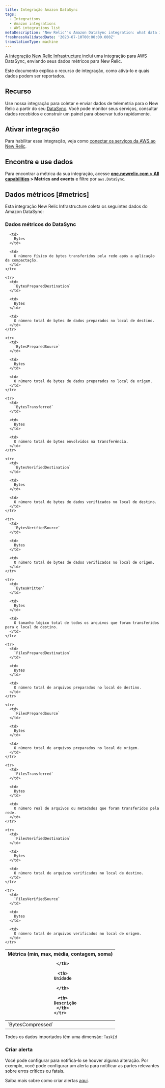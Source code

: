 ```yaml
---
title: Integração Amazon DataSync
tags:
  - Integrations
  - Amazon integrations
  - AWS integrations list
metaDescription: 'New Relic''s Amazon DataSync integration: what data it reports and how to enable it.'
freshnessValidatedDate: '2023-07-10T00:00:00.000Z'
translationType: machine
---
```


[A integração New Relic Infrastructure ](/docs/infrastructure/integrations-getting-started/getting-started/introduction-infrastructure-integrations)inclui uma integração para AWS DataSync, enviando seus dados métricos para New Relic.

Este documento explica o recurso de integração, como ativá-lo e quais dados podem ser reportados.

## Recurso

Use nossa integração para coletar e enviar dados de telemetria para o New Relic a partir do seu [DataSync](https://aws.amazon.com/datasync/). Você pode monitor seus serviços, consultar dados recebidos e construir um painel para observar tudo rapidamente.

## Ativar integração

Para habilitar essa integração, veja como [conectar os serviços da AWS ao New Relic](/docs/infrastructure/amazon-integrations/connect/aws-metric-stream-setup/).

## Encontre e use dados

Para encontrar a métrica da sua integração, acesse <DoNotTranslate>**[one.newrelic.com > All capabilities](https://one.newrelic.com/all-capabilities) > Metrics and events**</DoNotTranslate> e filtre por `aws.DataSync`.

## Dados métricos [#metrics]

Esta integração New Relic Infrastructure coleta os seguintes dados do Amazon DataSync:

### Dados métricos do DataSync

<table>
  <thead>
    <tr>
      <th style={{ width: "200px" }}>
        Métrica (min, max, média, contagem, soma)  

      </th>

      <th>
        Unidade  

      </th>

      <th>
        Descrição
      </th>
    </tr>
  </thead>

  <tbody>
    <tr>
      <td>
        `BytesCompressed`
      </td>

      <td>
        Bytes
      </td>

      <td>
        O número físico de bytes transferidos pela rede após a aplicação da compactação.
      </td>
    </tr>

    <tr>
      <td>
        `BytesPreparedDestination`
      </td>

      <td>
        Bytes
      </td>

      <td>
        O número total de bytes de dados preparados no local de destino.
      </td>
    </tr>

    <tr>
      <td>
        `BytesPreparedSource`
      </td>

      <td>
        Bytes
      </td>

      <td>
        O número total de bytes de dados preparados no local de origem.
      </td>
    </tr>

    <tr>
      <td>
        `BytesTransferred`
      </td>

      <td>
        Bytes
      </td>

      <td>
        O número total de bytes envolvidos na transferência.
      </td>
    </tr>

    <tr>
      <td>
        `BytesVerifiedDestination`
      </td>

      <td>
        Bytes
      </td>

      <td>
        O número total de bytes de dados verificados no local de destino.
      </td>
    </tr>

    <tr>
      <td>
        `BytesVerifiedSource`
      </td>

      <td>
        Bytes
      </td>

      <td>
        O número total de bytes de dados verificados no local de origem.
      </td>
    </tr>

    <tr>
      <td>
        `BytesWritten`
      </td>

      <td>
        Bytes
      </td>

      <td>
        O tamanho lógico total de todos os arquivos que foram transferidos para o local de destino.
      </td>
    </tr>

    <tr>
      <td>
        `FilesPreparedDestination`
      </td>

      <td>
        Bytes
      </td>

      <td>
        O número total de arquivos preparados no local de destino.
      </td>
    </tr>

    <tr>
      <td>
        `FilesPreparedSource`
      </td>

      <td>
        Bytes
      </td>

      <td>
        O número total de arquivos preparados no local de origem.
      </td>
    </tr>

    <tr>
      <td>
        `FilesTransferred`
      </td>

      <td>
        Bytes
      </td>

      <td>
        O número real de arquivos ou metadados que foram transferidos pela rede.
      </td>
    </tr>

    <tr>
      <td>
        `FilesVerifiedDestination`
      </td>

      <td>
        Bytes
      </td>

      <td>
        O número total de arquivos verificados no local de destino.
      </td>
    </tr>

    <tr>
      <td>
        `FilesVerifiedSource`
      </td>

      <td>
        Bytes
      </td>

      <td>
        O número total de arquivos verificados no local de origem.
      </td>
    </tr>
  </tbody>
</table>

Todos os dados importados têm uma dimensão: `TaskId`

### Criar alerta

Você pode configurar <InlinePopover type="alerts"/>para notificá-lo se houver alguma alteração. Por exemplo, você pode configurar um alerta para notificar as partes relevantes sobre erros críticos ou fatais.

Saiba mais sobre como criar alertas [aqui](/docs/alerts-applied-intelligence/new-relic-alerts/get-started/your-first-nrql-condition/).